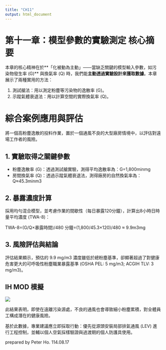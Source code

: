 ```yaml
---
title: "CH11"
output: html_document
---
```


# **第十一章：模型參數的實驗測定 核心摘要**

本章的核心精神在於\*\*「化被動為主動」——當缺乏關鍵的模型輸入參數，如污染物發生率 (G)\*\* 與換氣率 (Q) 時，我們能**主動透過實驗設計來獲取數據**。本章展示了兩種實用的方法：

1.  測試艙法：用以測定粉塵等污染物的逸散率 (G)。\
2.  示蹤氣體衰退法：用以計算空間的實際換氣率 (Q)。

# **綜合案例應用與評估**

將一個高粉塵逸散的投料作業，置於一個通風不良的大型廠房情境中，以評估對遠場工作者的風險。

## **1. 實驗取得之關鍵參數**

-   粉塵逸散率 (G)：透過測試艙實驗，測得平均逸散率為：G=1,800minmg​\
-   房間換氣率 (Q)：透過示蹤氣體衰退法，測得廠房的自然換氣率為：Q≈45.3minm3​

## **2. 暴露濃度計算**

採用均勻混合模型，並考慮作業的間歇性（每日暴露120分鐘），計算出8小時日時量平均濃度 (TWA-8)：

TWA-8=(G/Q​×暴露時間)​/480 分鐘=(1,800/45.3​×120)/480 ​≈ 9.9m3mg​

## **3. 風險評估與結論**

評估結果顯示，預估的 9.9 mg/m3 濃度雖低於總粉塵基準，卻顯著超過了對健康危害更大的可呼吸性粉塵職業暴露基準 (OSHA PEL: 5 mg/m3; ACGIH TLV: 3 mg/m3)。

## **IH MOD 模擬**

![](info/images/CH11.png)

此結果表明，即使在遠離污染源處，不良的通風也會導致細小粉塵累積，對全體員工構成潛在的健康風險。

基於此數據，專業建議應立即採取行動：優先從源頭安裝局部排氣通風 (LEV) 進行工程控制，並輔以個人空氣採樣驗證與過渡期的個人防護具使用。

prepared by Peter Ho. 114.08.17
